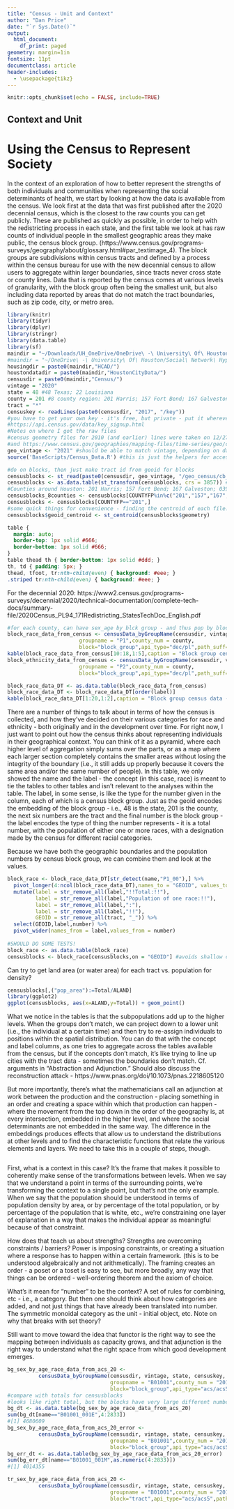 ```yaml
---
title: "Census - Unit and Context"
author: "Dan Price"
date: "`r Sys.Date()`"
output:
  html_document:
    df_print: paged
geometry: margin=1in
fontsize: 11pt
documentclass: article
header-includes: 
  - \usepackage{tikz}
---
```


```r
knitr::opts_chunk$set(echo = FALSE, include=TRUE)
```
## Context and Unit

# Using the Census to Represent Society
In the context of an exploration of how to better represent the strengths of both individuals and communities when representing the social determinants of health, we start by looking at how the data is available from the census. We look first at the data that was first published after the 2020 decennial census, which is the closest to the raw counts you can get publicly. These are published as quickly as possible, in order to help with the redistricting process in each state, and the first table we look at has raw counts of individual people in the smallest geographic areas they make public, the census block group. (https://www.census.gov/programs-surveys/geography/about/glossary.html#par_textimage_4). The block groups are subdivisions within census tracts and  defined by a process within the census bureau for use with the new decennial census to allow users to aggregate within larger boundaries, since tracts never cross state or county lines. Data that is reported by the census comes at various levels of granularity, with the block group often being the smallest unit, but also including data reported by areas that do not match the tract boundaries, such as zip code, city, or metro area. 

```r
library(knitr)
library(tidyr)
library(dplyr)
library(stringr)
library(data.table)
library(sf)
maindir = "~/Downloads/UH_OneDrive/OneDrive\ -\ University\ Of\ Houston/Social\ Network\ Hypergraphs/" #Dan at home
#maindir = "~/OneDrive\ -\ University\ Of\ Houston/Social\ Network\ Hypergraphs/" #Dan at work
housingdir = paste0(maindir,"HCAD/")
houstondatadir = paste0(maindir,"HoustonCityData/") 
censusdir = paste0(maindir,"Census/") 
vintage = "2020"
state = 48 #48 Texas; 22 Louisiana
county = 201 #8 county region: 201 Harris; 157 Fort Bend; 167 Galveston; 039 Brazoria; 071 Chambers; 291 Liberty; 339 Montgomery; 473 Waller ; other place FIPS are longer
tract = "*"
censuskey <- readLines(paste0(censusdir, "2017", "/key"))
#you have to get your own key - it's free, but private - put it wherever is convenient but not accessible to the public.
#https://api.census.gov/data/key_signup.html
#Notes on where I got the raw files
#census geometry files for 2010 (and earlier) lines were taken on 12/27/2019 from: https://www.census.gov/geographies/mapping-files/time-series/geo/carto-boundary-file.2017.html 
#and https://www.census.gov/geographies/mapping-files/time-series/geo/cartographic-boundary.html under the year (they changed the web interface), selecting the block group for Texas - but should work on other states, too. Put the unzipped files into the folder that matches the censusdir you set up.
geo_vintage <- "2021" #should be able to match vintage, depending on date.
source('BaseScripts/Census_Data.R') #this is just the helpers for accessing the U.S. Census api 
```

```r
#do on blocks, then just make tract id from geoid for blocks
censusblocks <- st_read(paste0(censusdir, geo_vintage, "/geo_census/cb_", geo_vintage, "_", state, "_bg_500k/cb_", geo_vintage, "_", state, "_bg_500k.shp"))
censusblocks <- as.data.table(st_transform(censusblocks, crs = 3857)) #for eventual merge with HCAD / 4326 for census
#Counties around Houston: 201 Harris; 157 Fort Bend; 167 Galveston; 039 Brazoria; 071 Chambers; 291 Liberty; 339 Montgomery; 473 Waller - here we get only Harris.
censusblocks_8counties <- censusblocks[COUNTYFP%in%c("201","157","167","039","071","291","339","473"),]
censusblocks <- censusblocks[COUNTYFP=="201",]
#some quick things for convenience - finding the centroid of each file.
censusblocks$geoid_centroid <- st_centroid(censusblocks$geometry)
```

```css
table {
  margin: auto;
  border-top: 1px solid #666;
  border-bottom: 1px solid #666;
}
table thead th { border-bottom: 1px solid #ddd; }
th, td { padding: 5px; }
thead, tfoot, tr:nth-child(even) { background: #eee; }
.striped tr:nth-child(even) { background: #eee; }
```

For the decennial 2020: https://www2.census.gov/programs-surveys/decennial/2020/technical-documentation/complete-tech-docs/summary-file/2020Census_PL94_171Redistricting_StatesTechDoc_English.pdf

```r
#for each county, can have sex_age by blck group - and thus pop by block group, too
block_race_data_from_census <- censusData_byGroupName(censusdir, vintage, state, censuskey, 
                       groupname = "P1",county_num = county,
                       block="block_group",api_type="dec/pl",path_suff="est.csv")
kable(block_race_data_from_census[10:18,1:5],caption = "Block group census data",table.attr = "class=\"striped\"", format = "html")
block_ethnicity_data_from_census <- censusData_byGroupName(censusdir, vintage, state, censuskey, 
                       groupname = "P2",county_num = county,
                       block="block_group",api_type="dec/pl",path_suff="est.csv")
```


```r
block_race_data_DT <- as.data.table(block_race_data_from_census)
block_race_data_DT <- block_race_data_DT[order(label)]
kable(block_race_data_DT[1:20,1:2],caption = "Block group census data - Name and Label",table.attr = "class=\"striped\"", format = "html")
```

There are a number of things to talk about in terms of how the census is collected, and how they've decided on their various categories for race and ethnicity - both originally and in the development over time. For right now, I just want to point out how the census thinks about representing individuals in their geographical context. You can think of it as a pyramid, where each higher level of aggregation simply sums over the parts, or as a map where each larger section completely contains the smaller areas without losing the integrity of the boundary (i.e., it still adds up properly because it covers the same area and/or the same number of people). In this table, we only showed the name and the label - the concept (in this case, race) is meant to tie the tables to other tables and isn't relevant to the analyses within the table. The label, in some sense, is like the type for the number given in the column, each of which is a census block group. Just as the geoid encodes the embedding of the block group - i.e., 48 is the state, 201 is the county, the next six numbers are the tract and the final number is the block group - the label encodes the type of thing the number represents - it is a total number, with the population of either one or more races, with a designation made by the census for different racial categories.

Because we have both the geographic boundaries and the population numbers by census block group, we can combine them and look at the values.

```r
block_race <- block_race_data_DT[str_detect(name,"P1_00"),] %>%
  pivot_longer(4:ncol(block_race_data_DT),names_to = "GEOID", values_to = "number") %>%
  mutate(label = str_remove_all(label,"!!Total:!!"),
         label = str_remove_all(label,"Population of one race:!!"),
         label = str_remove_all(label,":"),
         label = str_remove_all(label,"!!"),
         GEOID = str_remove_all(tract, "_")) %>%
  select(GEOID,label,number) %>%
  pivot_wider(names_from = label,values_from = number)
 
#SHOULD DO SOME TESTS!
block_race <- as.data.table(block_race)
censusblocks <- block_race[censusblocks,on = "GEOID"] #avoids shallow copy problem


```

Can try to get land area (or water area) for each tract vs. population for density?

```r
censusblocks[,("pop_area"):=Total/ALAND]
library(ggplot2)
ggplot(censusblocks, aes(x=ALAND,y=Total)) + geom_point()
```


What we notice in the tables is that the subpopulations add up to the higher levels. When the groups don't match, we can project down to a lower unit (i.e., the individual at a certain time) and then try to re-assign individuals to positions within the spatial distribution. You can do that with the concept and label columns, as one tries to aggregate across the tables available from the census, but if the concepts don't match, it's like trying to line up cities with the tract data - sometimes the boundaries don't match. Cf. arguments in "Abstraction and Adjunction." Should also discuss the reconstruction attack - https://www.pnas.org/doi/10.1073/pnas.2218605120

But more importantly, there's what the mathematicians call an adjunction at work between the production and the construction - placing something in an order and creating a space within which that production can happen - where the movement from the top down in the order of the geography is, at every intersection, embedded in the higher level, and where the social determinants are not embedded in the same way. The difference in the embeddings produces effects that allow us to understand the distributions at other levels and to find the characteristic functions that relate the various elements and layers. We need to take this in a couple of steps, though.

```r

```

First, what is a context in this case? It's the frame that makes it possible to coherently make sense of the transformations between levels. When we say that we understand a point in terms of the surrounding points, we're transforming the context to a single point, but that's not the only example. When we say that the population should be understood in terms of population density by area, or by percentage of the total population, or by percentage of the population that is white, etc., we're constraining one layer of explanation in a way that makes the individual appear as meaningful because of that constraint.

How does that teach us about strengths? Strengths are overcoming constraints / barriers? Power is imposing constraints, or creating a situation where a response has to happen within a certain framework. (this is to be understood algebraically and not arithmetically). The framing creates an order - a poset or a toset is easy to see, but more broadly, any way that things can be ordered - well-ordering theorem and the axiom of choice.

What's it mean for "number" to be the context? A set of rules for combining, etc - i.e., a category. But then one should think about how categories are added, and not just things that have already been translated into number. The symmetric monoidal category as the unit - initial object, etc. Note on why that breaks with set theory?

Still want to move toward the idea that functor is the right way to see the mapping between individuals as capacity grows, and that adjunction is the right way to understand what the right space from which good development emerges.

```r
bg_sex_by_age_race_data_from_acs_20 <- 
          censusData_byGroupName(censusdir, vintage, state, censuskey, 
                                 groupname = "B01001",county_num = "201",
                                 block="block_group",api_type="acs/acs5",path_suff="est.csv")
#compare with totals for censusblocks
#looks like right total, but the blocks have very large different numbers per block.
bg_dt <- as.data.table(bg_sex_by_age_race_data_from_acs_20)
sum(bg_dt[name=="B01001_001E",4:2833])
#[1] 4680609
bg_sex_by_age_race_data_from_acs_20_error <- 
          censusData_byGroupName(censusdir, vintage, state, censuskey, 
                                 groupname = "B01001",county_num = "201",
                                 block="block_group",api_type="acs/acs5",path_suff="err.csv")
bg_err_dt <- as.data.table(bg_sex_by_age_race_data_from_acs_20_error)
sum(bg_err_dt[name=="B01001_001M",as.numeric(4:2833)])
#[1] 4014355

tr_sex_by_age_race_data_from_acs_20 <- 
          censusData_byGroupName(censusdir, vintage, state, censuskey, 
                                 groupname = "B01001",county_num = "201",
                                 block="tract",api_type="acs/acs5",path_suff="est.csv")
```